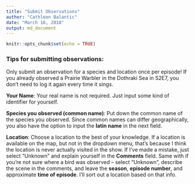 ```yaml
---
title: "Submit Observations"
author: "Cathleen Balantic"
date: "March 16, 2018"
output: md_document
---
```


```r
knitr::opts_chunk$set(echo = TRUE)
```

### Tips for submitting observations:
Only submit an observation for a species and location once per episode! If you already observed a Prairie Warbler in the Dothraki Sea in S2E7, you don't need to log it again every time it sings.

**Your Name**: Your real name is not required. Just input some kind of identifier for yourself.  

**Species you observed (common name)**: Put down the common name of the species you observed. Since common names can differ geographically, you also have the option to input the **latin name** in the next field. 

**Location**: Choose a location to the best of your knowledge. If a location is available on the map, but not in the dropdown menu, that's because I think the location is never actually visited in the show. If I've made a mistake, just select "Unknown" and explain yourself in the **Comments** field. Same with if you're not sure where a bird was observed -- select "Unknown", describe the scene in the comments, and leave the **season**, **episode number**, and approximate **time of episode**. I'll sort out a location based on that info. 


